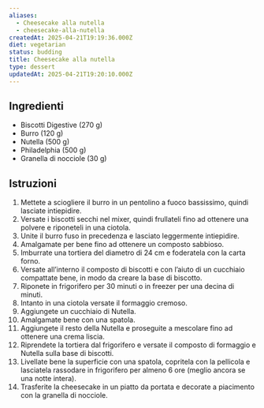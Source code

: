 ```yaml
---
aliases:
  - Cheesecake alla nutella
  - cheesecake-alla-nutella
createdAt: 2025-04-21T19:19:36.000Z
diet: vegetarian
status: budding
title: Cheesecake alla nutella
type: dessert
updatedAt: 2025-04-21T19:20:10.000Z
---
```

## Ingredienti

- Biscotti Digestive (270 g)
- Burro (120 g)
- Nutella (500 g)
- Philadelphia (500 g)
- Granella di nocciole (30 g)

## Istruzioni

1. Mettete a sciogliere il burro in un pentolino a fuoco bassissimo, quindi lasciate intiepidire.
2. Versate i biscotti secchi nel mixer, quindi frullateli fino ad ottenere una polvere e riponeteli in una ciotola.
3. Unite il burro fuso in precedenza e lasciato leggermente intiepidire.
4. Amalgamate per bene fino ad ottenere un composto sabbioso.
5. Imburrate una tortiera del diametro di 24 cm e foderatela con la carta forno.
6. Versate all’interno il composto di biscotti e con l’aiuto di un cucchiaio compattate bene, in modo da creare la base di biscotto.
7. Riponete in frigorifero per 30 minuti o in freezer per una decina di minuti.
8. Intanto in una ciotola versate il formaggio cremoso.
9. Aggiungete un cucchiaio di Nutella.
10. Amalgamate bene con una spatola.
11. Aggiungete il resto della Nutella e proseguite a mescolare fino ad ottenere una crema liscia.
12. Riprendete la tortiera dal frigorifero e versate il composto di formaggio e Nutella sulla base di biscotti.
13. Livellate bene la superficie con una spatola, copritela con la pellicola e lasciatela rassodare in frigorifero per almeno 6 ore (meglio ancora se una notte intera).
14. Trasferite la cheesecake in un piatto da portata e decorate a piacimento con la granella di nocciole.
